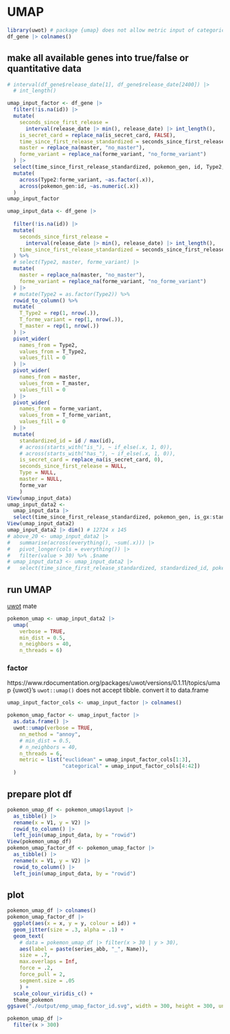 # UMAP 

```r
library(uwot) # package {umap} does not allow metric input of categorical
df_gene |> colnames()
```

## make all available genes into true/false or quantitative data
```r
# interval(df_gene$release_date[1], df_gene$release_date[2400]) |> 
  # int_length()

umap_input_factor <- df_gene |> 
  filter(!is.na(id)) |> 
  mutate(
    seconds_since_first_release =
      interval(release_date |> min(), release_date) |> int_length(),
    is_secret_card = replace_na(is_secret_card, FALSE),
    time_since_first_release_standardized = seconds_since_first_release / seconds_since_first_release |> max(),
    master = replace_na(master, "no_master"),
    forme_variant = replace_na(forme_variant, "no_forme_variant")
  ) |> 
  select(time_since_first_release_standardized, pokemon_gen, id, Type2, series, is_secret_card, series_class, is_gx:forme_variant) |> # ayashii: series
  mutate(
    across(Type2:forme_variant, ~as.factor(.x)),
    across(pokemon_gen:id, ~as.numeric(.x))
  )
umap_input_factor
```


```r
umap_input_data <- df_gene |> 
  
  filter(!is.na(id)) |> 
  mutate(
    seconds_since_first_release =
      interval(release_date |> min(), release_date) |> int_length(),
    time_since_first_release_standardized = seconds_since_first_release / seconds_since_first_release |> max()
  ) %>%
  # select(Type2, master, forme_variant) |> 
  mutate(
    master = replace_na(master, "no_master"),
    forme_variant = replace_na(forme_variant, "no_forme_variant")
  ) |> 
  # mutate(Type2 = as.factor(Type2)) %>%
  rowid_to_column() %>%
  mutate(
    T_Type2 = rep(1, nrow(.)),
    T_forme_variant = rep(1, nrow(.)),
    T_master = rep(1, nrow(.))
  ) |>  
  pivot_wider(
    names_from = Type2,
    values_from = T_Type2,
    values_fill = 0
  ) |> 
  pivot_wider(
    names_from = master,
    values_from = T_master,
    values_fill = 0
  ) |> 
  pivot_wider(
    names_from = forme_variant,
    values_from = T_forme_variant,
    values_fill = 0
  ) |> 
  mutate(
    standardized_id = id / max(id), 
    # across(starts_with("is_"), ~ if_else(.x, 1, 0)),
    # across(starts_with("has_"), ~ if_else(.x, 1, 0)),
    is_secret_card = replace_na(is_secret_card, 0),
    seconds_since_first_release = NULL,
    Type = NULL,
    master = NULL,
    forme_var
    )
View(umap_input_data)
umap_input_data2 <- 
  umap_input_data |> 
  select(time_since_first_release_standardized, pokemon_gen, is_gx:standardized_id)
View(umap_input_data2)
umap_input_data2 |> dim() # 12724 x 145
# above_20 <- umap_input_data2 |> 
#   summarise(across(everything(), ~sum(.x))) |> 
#   pivot_longer(cols = everything()) |> 
#   filter(value > 30) %>% .$name
# umap_input_data3 <- umap_input_data2 |> 
#   select(time_since_first_release_standardized, standardized_id, pokemon_gen, one_of(above_20))
```

## run UMAP

[uwot](https://github.com/jlmelville/uwot) mate
```r
pokemon_umap <- umap_input_data2 |> 
  umap(
    verbose = TRUE, 
    min_dist = 0.5,
    n_neighbors = 40,
    n_threads = 6)
```

### factor

https://www.rdocumentation.org/packages/uwot/versions/0.1.11/topics/umap
{uwot}'s `uwot::umap()` does not accept tibble. convert it to data.frame
```r
umap_input_factor_cols <- umap_input_factor |> colnames()

pokemon_umap_factor <- umap_input_factor |> 
  as.data.frame() |> 
  uwot::umap(verbose = TRUE, 
    nn_method = "annoy",
    # min_dist = 0.5,
    # n_neighbors = 40,
    n_threads = 6,
    metric = list("euclidean" = umap_input_factor_cols[1:3],
                  "categorical" = umap_input_factor_cols[4:42])
  )

```

## prepare plot df

```r
pokemon_umap_df <- pokemon_umap$layout |> 
  as_tibble() |> 
  rename(x = V1, y = V2) |> 
  rowid_to_column() |> 
  left_join(umap_input_data, by = "rowid")
View(pokemon_umap_df)
pokemon_umap_factor_df <- pokemon_umap_factor |> 
  as_tibble() |> 
  rename(x = V1, y = V2) |> 
  rowid_to_column() |> 
  left_join(umap_input_data, by = "rowid")

```
## plot

```r
pokemon_umap_df |> colnames()
pokemon_umap_factor_df |> 
  ggplot(aes(x = x, y = y, colour = id)) +
  geom_jitter(size = .3, alpha = .1) +
  geom_text(
    # data = pokemon_umap_df |> filter(x > 30 | y > 30),
    aes(label = paste(series_abb, "_", Name)),
    size = .7,
    max.overlaps = Inf,
    force = .2,
    force_pull = 2,
    segment.size = .05
    ) +
  scale_colour_viridis_c() +
  theme_pokemon
ggsave("./output/emp_umap_factor_id.svg", width = 300, height = 300, unit = "mm")
```
```r
pokemon_umap_df |> 
  filter(x > 300)
```


